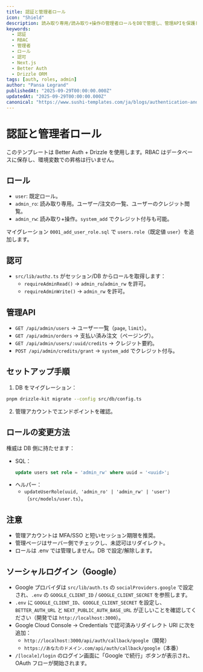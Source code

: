 ```yaml
---
title: 認証と管理者ロール
icon: "Shield"
description: 読み取り専用/読み取り+操作の管理者ロールをDBで管理し、管理APIを保護し、このテンプレートの認証パイプラインを説明します。
keywords:
  - 認証
  - RBAC
  - 管理者
  - ロール
  - 認可
  - Next.js
  - Better Auth
  - Drizzle ORM
tags: [auth, roles, admin]
author: "Pansa Legrand"
publishedAt: "2025-09-29T00:00:00.000Z"
updatedAt: "2025-09-29T00:00:00.000Z"
canonical: "https://www.sushi-templates.com/ja/blogs/authentication-and-admin"
---
```


# 認証と管理者ロール

このテンプレートは Better Auth + Drizzle を使用します。RBAC はデータベースに保存し、環境変数での昇格は行いません。

## ロール

- `user`: 既定ロール。
- `admin_ro`: 読み取り専用。ユーザー/注文の一覧、ユーザーのクレジット閲覧。
- `admin_rw`: 読み取り+操作。`system_add` でクレジット付与も可能。

マイグレーション `0001_add_user_role.sql` で `users.role`（既定値 `user`）を追加します。

## 認可

- `src/lib/authz.ts` がセッション/DB からロールを取得します：
  - `requireAdminRead()` → `admin_ro`/`admin_rw` を許可。
  - `requireAdminWrite()` → `admin_rw` を許可。

## 管理API

- `GET /api/admin/users` → ユーザー一覧（`page`, `limit`）。
- `GET /api/admin/orders` → 支払い済み注文（ページング）。
- `GET /api/admin/users/:uuid/credits` → クレジット要約。
- `POST /api/admin/credits/grant` → `system_add` でクレジット付与。

## セットアップ手順

1) DB をマイグレーション：

```bash
pnpm drizzle-kit migrate --config src/db/config.ts
```

2) 管理アカウントでエンドポイントを確認。

## ロールの変更方法

権威は DB 側に持たせます：

- SQL：
  ```sql
  update users set role = 'admin_rw' where uuid = '<uuid>';
  ```
- ヘルパー：
  - `updateUserRole(uuid, 'admin_ro' | 'admin_rw' | 'user')`（`src/models/user.ts`）。

## 注意

- 管理アカウントは MFA/SSO と短いセッション期限を推奨。
- 管理ページはサーバー側でチェックし、未認可はリダイレクト。
- ロールは .env では管理しません。DB で設定/解除します。

## ソーシャルログイン（Google）

- Google プロバイダは `src/lib/auth.ts` の `socialProviders.google` で設定され、`.env` の `GOOGLE_CLIENT_ID` / `GOOGLE_CLIENT_SECRET` を参照します。
- `.env` に `GOOGLE_CLIENT_ID`、`GOOGLE_CLIENT_SECRET` を設定し、`BETTER_AUTH_URL` と `NEXT_PUBLIC_AUTH_BASE_URL` が正しいことを確認してください（開発では `http://localhost:3000`）。
- Google Cloud Console → Credentials で認可済みリダイレクト URI に次を追加：
  - `http://localhost:3000/api/auth/callback/google`（開発）
  - `https://あなたのドメイン.com/api/auth/callback/google`（本番）
- `/[locale]/login` のログイン画面に「Google で続行」ボタンが表示され、OAuth フローが開始されます。
